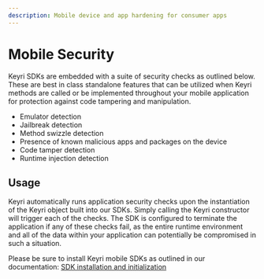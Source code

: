 ```yaml
---
description: Mobile device and app hardening for consumer apps
---
```


# Mobile Security

Keyri SDKs are embedded with a suite of security checks as outlined below. These
are best in class standalone features that can be utilized when Keyri methods
are called or be implemented throughout your mobile application for protection
against code tampering and manipulation.

- Emulator detection
- Jailbreak detection
- Method swizzle detection
- Presence of known malicious apps and packages on the device
- Code tamper detection
- Runtime injection detection

## Usage

Keyri automatically runs application security checks upon the instantiation of
the Keyri object built into our SDKs. Simply calling the Keyri constructor will
trigger each of the checks. The SDK is configured to terminate the application
if any of these checks fail, as the entire runtime environment and all of the
data within your application can potentially be compromised in such a situation.

Please be sure to install Keyri mobile SDKs as outlined in our documentation:
[SDK installation and initialization](./mobile-sdks/installation)
